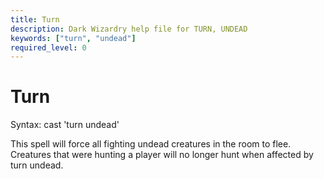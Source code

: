 ```yaml
---
title: Turn
description: Dark Wizardry help file for TURN, UNDEAD
keywords: ["turn", "undead"]
required_level: 0
---
```


# Turn

Syntax: cast 'turn undead'  

This spell will force all fighting undead creatures in the room to flee.  
Creatures that were hunting a player will no longer hunt when affected by  
turn undead.